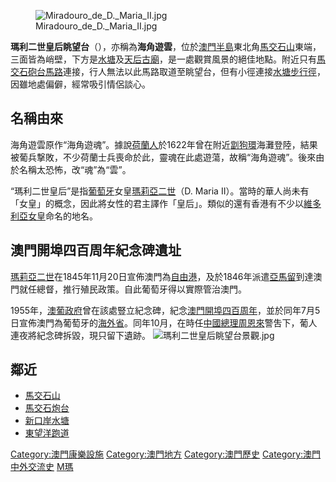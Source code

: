 [[File:Miradouro_de_D._Maria_II.jpg|thumb]]

'''瑪利二世皇后眺望台'''（{{lang-pt|'''Miradouro de D. Maria II'''}}），亦稱為'''海角遊雲'''，位於[[澳門半島|澳門半島]]東北角[[馬交石山|馬交石山]]東端，三面皆為峭壁，下方是[[新口岸水塘|水塘]]及[[天后古廟|天后古廟]]，是一處觀賞風景的絕佳地點。附近只有[[馬交石砲台馬路|馬交石砲台馬路]]連接，行人無法以此馬路取道至眺望台，但有小徑連接[[新口岸水塘|水塘步行徑]]，因雖地處偏僻，經常吸引情侶談心。

==名稱由來==

海角遊雲原作“海角遊魂”。據說[[荷蘭人|荷蘭人]]於1622年曾在附近[[劏狗環|劏狗環]]海灘登陸，結果被葡兵撃敗，不少荷蘭士兵喪命於此，靈魂在此處遊蕩，故稱“海角遊魂”。後來由於名稱太恐怖，改“魂”為“雲”。

“瑪利二世皇后”是指[[葡萄牙|葡萄牙]]女皇[[瑪莉亞二世_(葡萄牙女王)|瑪莉亞二世]]（D. Maria II）。當時的華人尚未有「女皇」的概念，因此將女性的君主譯作「皇后」。類似的還有香港有不少以[[維多利亞女皇|維多利亞女皇]]命名的地名。

==澳門開埠四百周年紀念碑遺址==

[[瑪莉亞二世_(葡萄牙女王)|瑪莉亞二世]]在1845年11月20日宣佈澳門為[[自由港|自由港]]，及於1846年派遣[[亞馬留|亞馬留]]到達澳門就任總督，推行殖民政策。自此葡萄牙得以實際管治澳門。

1955年，[[澳葡政府|澳葡政府]]曾在該處豎立紀念碑，紀念[[澳門開埠四百周年紀念事件|澳門開埠四百周年]]，並於同年7月5日宣佈澳門為葡萄牙的[[海外省|海外省]]。同年10月，在時任[[中國總理|中國總理]][[周恩來|周恩來]]警吿下，葡人連夜將紀念碑拆毀，現只留下遺跡。
[[File:瑪利二世皇后眺望台景觀.jpg|thumb]]

==鄰近==
*[[馬交石山|馬交石山]]
*[[馬交石炮台|馬交石炮台]]
*[[新口岸水塘|新口岸水塘]]
*[[東望洋跑道|東望洋跑道]]

[[Category:澳門康樂設施|Category:澳門康樂設施]]
[[Category:澳門地方|Category:澳門地方]]
[[Category:澳門歷史|Category:澳門歷史]]
[[Category:澳門中外交流史|Category:澳門中外交流史]]
[[Category:殖民時代紀念葡萄牙的澳門街道|M瑪]]